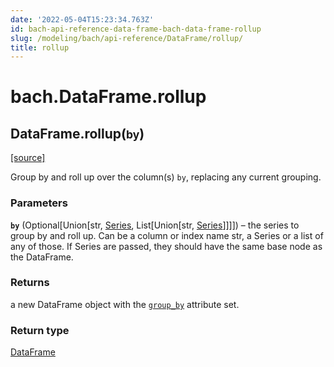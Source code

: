```yaml
---
date: '2022-05-04T15:23:34.763Z'
id: bach-api-reference-data-frame-bach-data-frame-rollup
slug: /modeling/bach/api-reference/DataFrame/rollup/
title: rollup
---
```


# bach.DataFrame.rollup

<div className="method">

<h2 className="signature-method"><span className="additional-name">DataFrame.</span><span className="name">rollup(</span><small className="parameter-list"><span className="parameter" id="by">by</span></small>)</h2>


&#8203;<span className="view-source">[[source]](https://github.com/objectiv/objectiv-analytics/blob/main/bach/bach/dataframe.py)</span>

<div className="content">

Group by and roll up over the column(s) `by`, replacing any current grouping.


### Parameters

**`by`** (Optional[Union[str, [Series](/docs/modeling/bach/api-reference/Series), List[Union[str, [Series](/docs/modeling/bach/api-reference/Series)]]]]) – the series to group by and roll up. Can be a column or index name str, a Series or a list
of any of those. If Series are passed, they should have the same base node as the DataFrame.



### Returns

a new DataFrame object with the [`group_by`](/docs/modeling/bach/api-reference/DataFrame/bach.DataFrame.group-by) attribute set.



### Return type

[DataFrame](/docs/modeling/bach/api-reference/DataFrame/bach.DataFrame.rollup/)



</div>


</div>

